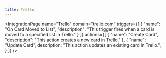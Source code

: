 ```yaml
---
title: Trello
---
```



<IntegrationPage
    name="Trello"
	domain="trello.com"
	triggers={[
		{
			"name": "On Card Moved to List",
			"description": "This trigger fires when a card is moved to a specified list in Trello."
		}
	]}
    actions={[
        {
            "name": "Create Card",
			"description": "This action creates a new card in Trello."
		},
		{
			"name": "Update Card",
			description: "This action updates an existing card in Trello.",
		}
    ]}
/>
